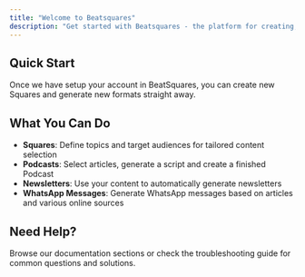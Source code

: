 ```yaml
---
title: "Welcome to Beatsquares"
description: "Get started with Beatsquares - the platform for creating, organizing, and sharing content through Squares, Podcasts, Newsletters, and WhatsApp messages"
---
```




## Quick Start

Once we have setup your account in BeatSquares, you can create new Squares and generate new formats straight away.

## What You Can Do

- **Squares**: Define topics and target audiences for tailored content selection
- **Podcasts**: Select articles, generate a script and create a finished Podcast  
- **Newsletters**: Use your content to automatically generate newsletters
- **WhatsApp Messages**: Generate WhatsApp messages based on articles and various online sources

## Need Help?

Browse our documentation sections or check the troubleshooting guide for common questions and solutions.
